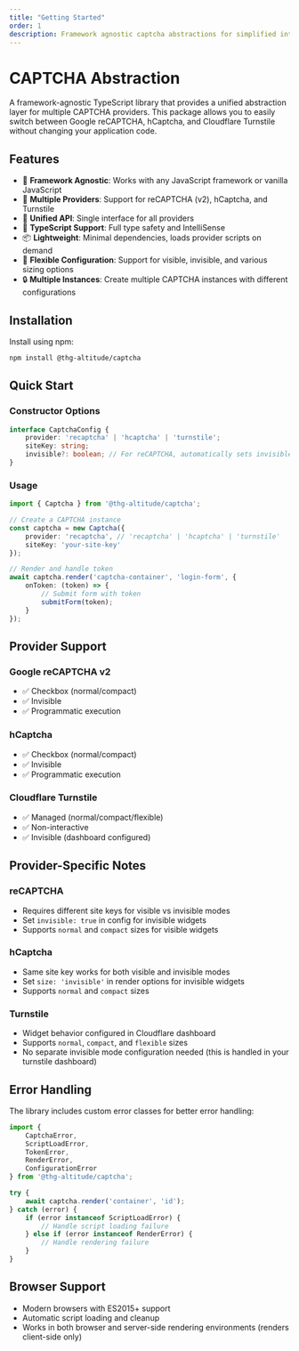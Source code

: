 ```yaml
---
title: "Getting Started"
order: 1
description: Framework agnostic captcha abstractions for simplified integration.
---
```


# CAPTCHA Abstraction

A framework-agnostic TypeScript library that provides a unified abstraction layer for multiple CAPTCHA providers. This package allows you to easily switch between Google reCAPTCHA, hCaptcha, and Cloudflare Turnstile without changing your application code.

## Features

- 🔄 **Framework Agnostic**: Works with any JavaScript framework or vanilla JavaScript
- 🎯 **Multiple Providers**: Support for reCAPTCHA (v2), hCaptcha, and Turnstile
- 🔧 **Unified API**: Single interface for all providers
- 🚀 **TypeScript Support**: Full type safety and IntelliSense
- 📦 **Lightweight**: Minimal dependencies, loads provider scripts on demand
- 🎨 **Flexible Configuration**: Support for visible, invisible, and various sizing options
- 🔒 **Multiple Instances**: Create multiple CAPTCHA instances with different configurations

## Installation

Install using npm:

```bash
npm install @thg-altitude/captcha
```

## Quick Start
### Constructor Options

```typescript
interface CaptchaConfig {
    provider: 'recaptcha' | 'hcaptcha' | 'turnstile';
    siteKey: string;
    invisible?: boolean; // For reCAPTCHA, automatically sets invisible mode
}
```
### Usage
```typescript
import { Captcha } from '@thg-altitude/captcha';

// Create a CAPTCHA instance
const captcha = new Captcha({
    provider: 'recaptcha', // 'recaptcha' | 'hcaptcha' | 'turnstile'
    siteKey: 'your-site-key'
});

// Render and handle token
await captcha.render('captcha-container', 'login-form', {
    onToken: (token) => {
        // Submit form with token
        submitForm(token);
    }
});
```

## Provider Support

### Google reCAPTCHA v2
- ✅ Checkbox (normal/compact)
- ✅ Invisible
- ✅ Programmatic execution

### hCaptcha
- ✅ Checkbox (normal/compact)
- ✅ Invisible
- ✅ Programmatic execution

### Cloudflare Turnstile
- ✅ Managed (normal/compact/flexible)
- ✅ Non-interactive
- ✅ Invisible (dashboard configured)

## Provider-Specific Notes

### reCAPTCHA
- Requires different site keys for visible vs invisible modes
- Set `invisible: true` in config for invisible widgets
- Supports `normal` and `compact` sizes for visible widgets

### hCaptcha
- Same site key works for both visible and invisible modes
- Set `size: 'invisible'` in render options for invisible widgets
- Supports `normal` and `compact` sizes

### Turnstile
- Widget behavior configured in Cloudflare dashboard
- Supports `normal`, `compact`, and `flexible` sizes
- No separate invisible mode configuration needed (this is handled in your turnstile dashboard)

## Error Handling

The library includes custom error classes for better error handling:

```typescript
import { 
    CaptchaError, 
    ScriptLoadError, 
    TokenError, 
    RenderError, 
    ConfigurationError 
} from '@thg-altitude/captcha';

try {
    await captcha.render('container', 'id');
} catch (error) {
    if (error instanceof ScriptLoadError) {
        // Handle script loading failure
    } else if (error instanceof RenderError) {
        // Handle rendering failure
    }
}
```

## Browser Support

- Modern browsers with ES2015+ support
- Automatic script loading and cleanup
- Works in both browser and server-side rendering environments (renders client-side only)